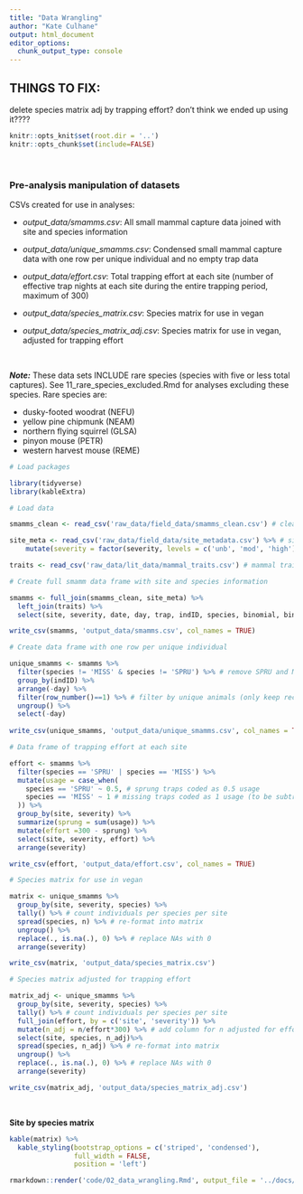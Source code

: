 ```yaml
---
title: "Data Wrangling"
author: "Kate Culhane"
output: html_document
editor_options: 
  chunk_output_type: console
---
```


## THINGS TO FIX:
delete species matrix adj by trapping effort? don't think we ended up using it????

```r
knitr::opts_knit$set(root.dir = '..')
knitr::opts_chunk$set(include=FALSE)
```

<br>

### Pre-analysis manipulation of datasets

CSVs created for use in analyses:

- *output_data/smamms.csv*: All small mammal capture data joined with site and species information

- *output_data/unique_smamms.csv*: Condensed small mammal capture data with one row per unique individual and no empty trap data

- *output_data/effort.csv*: Total trapping effort at each site (number of effective trap nights at each site during the entire trapping period, maximum of 300)

- *output_data/species_matrix.csv*: Species matrix for use in vegan

- *output_data/species_matrix_adj.csv*: Species matrix for use in vegan, adjusted for trapping effort

<br>

***Note:*** These data sets INCLUDE rare species (species with five or less total captures). See 11_rare_species_excluded.Rmd for analyses excluding these species. Rare species are:

- dusky-footed woodrat (NEFU)
- yellow pine chipmunk (NEAM)
- northern flying squirrel (GLSA)
- pinyon mouse (PETR)
- western harvest mouse (REME)

```r

# Load packages

library(tidyverse)
library(kableExtra)

# Load data

smamms_clean <- read_csv('raw_data/field_data/smamms_clean.csv') # cleaned mammal data

site_meta <- read_csv('raw_data/field_data/site_metadata.csv') %>% # site metadata
    mutate(severity = factor(severity, levels = c('unb', 'mod', 'high')))

traits <- read_csv('raw_data/lit_data/mammal_traits.csv') # mammal trait data

```

```r

# Create full smamm data frame with site and species information

smamms <- full_join(smamms_clean, site_meta) %>%
  left_join(traits) %>% 
  select(site, severity, date, day, trap, indID, species, binomial, binomial_short, common_name, family, age, recap, weight, comments)

write_csv(smamms, 'output_data/smamms.csv', col_names = TRUE)

```

```r

# Create data frame with one row per unique individual

unique_smamms <- smamms %>% 
  filter(species != 'MISS' & species != 'SPRU') %>% # remove SPRU and MISS
  group_by(indID) %>% 
  arrange(-day) %>% 
  filter(row_number()==1) %>% # filter by unique animals (only keep record from last capture)
  ungroup() %>% 
  select(-day)
    
write_csv(unique_smamms, 'output_data/unique_smamms.csv', col_names = TRUE)

```

```r

# Data frame of trapping effort at each site

effort <- smamms %>% 
  filter(species == 'SPRU' | species == 'MISS') %>%
  mutate(usage = case_when(
    species == 'SPRU' ~ 0.5, # sprung traps coded as 0.5 usage
    species == 'MISS' ~ 1 # missing traps coded as 1 usage (to be subtracted)
  )) %>% 
  group_by(site, severity) %>% 
  summarize(sprung = sum(usage)) %>% 
  mutate(effort =300 - sprung) %>% 
  select(site, severity, effort) %>% 
  arrange(severity)

write_csv(effort, 'output_data/effort.csv', col_names = TRUE)

```

```r

# Species matrix for use in vegan

matrix <- unique_smamms %>% 
  group_by(site, severity, species) %>% 
  tally() %>% # count individuals per species per site
  spread(species, n) %>% # re-format into matrix
  ungroup() %>% 
  replace(., is.na(.), 0) %>% # replace NAs with 0
  arrange(severity)

write_csv(matrix, 'output_data/species_matrix.csv')

# Species matrix adjusted for trapping effort

matrix_adj <- unique_smamms %>% 
  group_by(site, severity, species) %>% 
  tally() %>% # count individuals per species per site
  full_join(effort, by = c('site', 'severity')) %>% 
  mutate(n_adj = n/effort*300) %>% # add column for n adjusted for effort
  select(site, species, n_adj)%>% 
  spread(species, n_adj) %>% # re-format into matrix
  ungroup() %>% 
  replace(., is.na(.), 0) %>% # replace NAs with 0
  arrange(severity)

write_csv(matrix_adj, 'output_data/species_matrix_adj.csv')

```

<br>

**Site by species matrix**

```r

kable(matrix) %>% 
  kable_styling(bootstrap_options = c('striped', 'condensed'),
                full_width = FALSE,
                position = 'left')

```

```r
rmarkdown::render('code/02_data_wrangling.Rmd', output_file = '../docs/02_data_wrangling.html')
```

